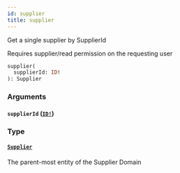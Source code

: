 ```yaml
---
id: supplier
title: supplier
---
```


Get a single supplier by SupplierId

Requires supplier/read permission on the requesting user

```graphql
supplier(
  supplierId: ID!
): Supplier

```

### Arguments

#### `supplierId` ([`ID!`](/developers/supplier-apis/supply-api/graphql/reference/scalars/id))

### Type

#### [`Supplier`](/developers/supplier-apis/supply-api/graphql/reference/objects/supplier)

The parent-most entity of the Supplier Domain
